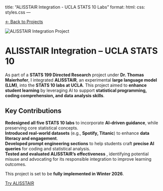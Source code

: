 title: "ALISSTAIR Integration - UCLA STATS 10 Labs"
format:
  html:
    css: styles.css
---


```{=html}
<div class="container">

    <p><a href="projects.html">← Back to Projects</a></p>

    
    <img src="ALISSTAIR_photo.png" alt="ALISSTAIR Integration Project" class="project-image">
    
    <h1>ALISSTAIR Integration – UCLA STATS 10</h1>

    <p class="description">
        As part of a <strong>STATS 199 Directed Research</strong> project under <strong>Dr. Thomas Maierhofer</strong>,
        I integrated <strong>ALISSTAIR</strong>, an experimental <strong>large language model (LLM)</strong>, 
        into the <strong>STATS 10 labs at UCLA</strong>. This project aimed to <strong>enhance student learning</strong> 
        by leveraging AI to support <strong>statistical programming, coding comprehension, and data analysis skills</strong>.
    </p>

    <h2>Key Contributions</h2>

    <div class="key-contributions">
        <div class="contribution-item">
            <strong>Redesigned all five STATS 10 labs</strong>
            <span>to incorporate <strong>AI-driven guidance</strong>, while preserving core statistical concepts.</span>
        </div>

        <div class="contribution-item">
            <strong>Introduced real-world datasets</strong> 
            <span>(e.g., <strong>Spotify, Titanic</strong>) to enhance <strong>data literacy and engagement</strong>.</span>
        </div>

        <div class="contribution-item">
            <strong>Developed prompt engineering sections</strong>
            <span>to help students craft <strong>precise AI queries</strong> for coding and statistical analysis.</span>
        </div>

        <div class="contribution-item">
            <strong>Tested and evaluated ALISSTAIR’s effectiveness</strong>
            <span>, identifying potential misuse and advocating for its responsible integration to improve learning outcomes.</span>
        </div>
    </div>

    <p class="call-to-action">
        This project is set to be <strong>fully implemented in Winter 2026</strong>.
    </p>

    <a href="https://chat.openai.com/g/g-QfDmRy9AB-alisstair-stats-10" class="btn-primary">Try ALISSTAIR</a>

</div>
```
